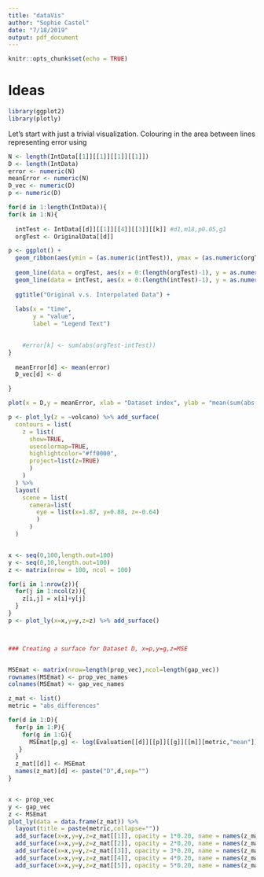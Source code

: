 ```yaml
---
title: "dataVis"
author: "Sophie Castel"
date: "7/18/2019"
output: pdf_document
---
```


```r
knitr::opts_chunk$set(echo = TRUE)
```

# Ideas
\begin{itemize}
\item Stack graphs on top of one another, calculate the delta between interpolated point and original point, colour it, stack the lengths like a histogram for each interpolation technique. 
\item TWO SECTIONS: 1. How the HW performs in light of perturbations to MT TT and WT 2. How the HW stacks up against the others

\end{itemize}


```r
library(ggplot2)
library(plotly)
```
Let's start with just a trivial visualization. Colouring in the area between lines representing error using \verb+polygon+

```r
N <- length(IntData[[1]][[1]][[1]][[1]])
D <- length(IntData)
error <- numeric(N)
meanError <- numeric(N)
D_vec <- numeric(D)
p <- numeric(D)

for(d in 1:length(IntData)){
for(k in 1:N){
  
  intTest <- IntData[[d]][[1]][[4]][[3]][[k]] #d1,m18,p0.05,g1
  orgTest <- OriginalData[[d]]

p <- ggplot() +  
  geom_ribbon(aes(ymin = (as.numeric(intTest)), ymax = (as.numeric(orgTest)), x = 0:(length(intTest)-1)), fill = "mistyrose2") +
  
  geom_line(data = orgTest, aes(x = 0:(length(orgTest)-1), y = as.numeric(orgTest)), color = "lightpink3") +  
  geom_line(data = intTest, aes(x = 0:(length(intTest)-1), y = as.numeric(intTest)), color = "lightblue3") + 
  
  ggtitle("Original v.s. Interpolated Data") +
  
  labs(x = "time", 
       y = "value",
       label = "Legend Text")
  

    #error[k] <- sum(abs(orgTest-intTest))
}
  
  meanError[d] <- mean(error)
  D_vec[d] <- d

}

```

```r
plot(x = D,y = meanError, xlab = "Dataset index", ylab = "mean(sum(abs(x-X)))", type = "l")

p <- plot_ly(z = ~volcano) %>% add_surface(
  contours = list(
    z = list(
      show=TRUE,
      usecolormap=TRUE,
      highlightcolor="#ff0000",
      project=list(z=TRUE)
      )
    )
  ) %>%
  layout(
    scene = list(
      camera=list(
        eye = list(x=1.87, y=0.88, z=-0.64)
        )
      )
  )


x <- seq(0,100,length.out=100)
y <- seq(0,10,length.out=100)
z <- matrix(nrow = 100, ncol = 100)

for(i in 1:nrow(z)){
  for(j in 1:ncol(z)){
    z[i,j] = x[i]+y[j]
  }
}
p <- plot_ly(x=x,y=y,z=z) %>% add_surface()



### Creating a surface for Dataset D, x=p,y=g,z=MSE


MSEmat <- matrix(nrow=length(prop_vec),ncol=length(gap_vec))
rownames(MSEmat) <- prop_vec_names
colnames(MSEmat) <- gap_vec_names

z_mat <- list()
metric = "abs_differences"

for(d in 1:D){
  for(p in 1:P){
    for(g in 1:G){
      MSEmat[p,g] <- log(Evaluation[[d]][[p]][[g]][[m]][metric,"mean"])
   }
  }
  z_mat[[d]] <- MSEmat
  names(z_mat)[d] <- paste("D",d,sep="")
}


x <- prop_vec
y <- gap_vec
z <- MSEmat
plot_ly(data = data.frame(z_mat)) %>% 
  layout(title = paste(metric,collapse=""))
  add_surface(x=x,y=y,z=z_mat[[1]], opacity = 1*0.20, name = names(z_mat)[1]) %>%
  add_surface(x=x,y=y,z=z_mat[[2]], opacity = 2*0.20, name = names(z_mat)[2]) %>%
  add_surface(x=x,y=y,z=z_mat[[3]], opacity = 3*0.20, name = names(z_mat)[3]) %>%
  add_surface(x=x,y=y,z=z_mat[[4]], opacity = 4*0.20, name = names(z_mat)[4]) %>%
  add_surface(x=x,y=y,z=z_mat[[5]], opacity = 5*0.20, name = names(z_mat)[5]) 
  


```

